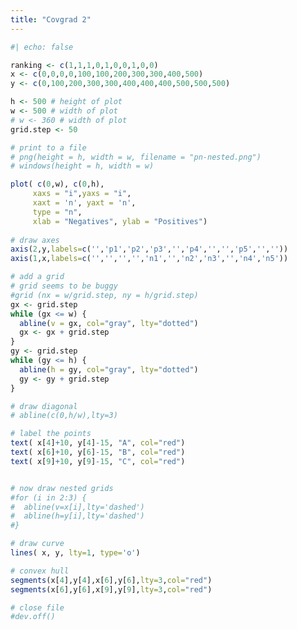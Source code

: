 ```yaml
---
title: "Covgrad 2"
---
```



```r
#| echo: false

ranking <- c(1,1,1,0,1,0,0,1,0,0)
x <- c(0,0,0,0,100,100,200,300,300,400,500)
y <- c(0,100,200,300,300,400,400,400,500,500,500)

h <- 500 # height of plot
w <- 500 # width of plot
# w <- 360 # width of plot
grid.step <- 50

# print to a file
# png(height = h, width = w, filename = "pn-nested.png")
# windows(height = h, width = w)

plot( c(0,w), c(0,h),  
     xaxs = "i",yaxs = "i",
     xaxt = 'n', yaxt = 'n',
     type = "n",
     xlab = "Negatives", ylab = "Positives")
     
# draw axes
axis(2,y,labels=c('','p1','p2','p3','','p4','','','p5','',''))
axis(1,x,labels=c('','','','','n1','','n2','n3','','n4','n5'))

# add a grid
# grid seems to be buggy
#grid (nx = w/grid.step, ny = h/grid.step)
gx <- grid.step
while (gx <= w) {
  abline(v = gx, col="gray", lty="dotted")
  gx <- gx + grid.step
}
gy <- grid.step
while (gy <= h) {
  abline(h = gy, col="gray", lty="dotted")
  gy <- gy + grid.step
}

# draw diagonal
# abline(c(0,h/w),lty=3)

# label the points
text( x[4]+10, y[4]-15, "A", col="red")
text( x[6]+10, y[6]-15, "B", col="red")
text( x[9]+10, y[9]-15, "C", col="red")


# now draw nested grids
#for (i in 2:3) {
#  abline(v=x[i],lty='dashed')
#  abline(h=y[i],lty='dashed')
#}

# draw curve
lines( x, y, lty=1, type='o')

# convex hull
segments(x[4],y[4],x[6],y[6],lty=3,col="red")
segments(x[6],y[6],x[9],y[9],lty=3,col="red")

# close file
#dev.off()

```